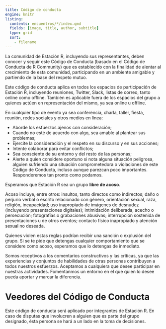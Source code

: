```yaml
---
title: Código de conducta
engine: knitr
listing:
  contents: encuentros/*/index.qmd
  fields: [image, title, author, subtitle]
  type: grid
  sort:
    - filename
---
```


La comunidad de Estación R, incluyendo sus representantes, deben conocer y seguir este Código de Conducta (basado en el Código de Conducta de R Community) que es establecido con la finalidad de alentar al crecimiento de esta comunidad, participando en un ambiente amigable y partiendo de la base del respeto mutuo.

Este código de conducta aplica en todos los espacios de participación de Estación R, incluyendo reuniones, Twitter, Slack, listas de correo, tanto online como offline. También es aplicable fuera de los espacios del grupo a quienes actúen en representación del mismo, ya sea online u offline.

En cualquier tipo de evento ya sea conferencia, charla, taller, fiesta, reunión, redes sociales y otros medios en línea:

* Aborde los esfuerzos ajenos con consideración;
* Cuando no esté de acuerdo con algo, sea amable al plantear sus problemas;
* Ejercite la consideración y el respeto en su discurso y en sus acciones;
* Intente colaborar para evitar conflictos;
* Sea consciente de su entorno y del resto de las personas;
* Alerte a quien considere oportuno si nota alguna situación peligrosa, alguien sufriendo una situación comprometedora o violaciones de este Código de Conducta, incluso aunque parezcan poco importantes. Responderemos tan pronto como podamos.
 
Esperamos que Estación R sea un grupo **libre de acoso**.

Acoso incluye, entre otros: insultos, tanto directos como indirectos; daño o perjurio verbal o escrito relacionado con género, orientación sexual, raza, religión, incapacidad; uso inapropiado de imágenes de desnudez (incluyendo presentaciones digitales); intimidación deliberada, acecho o persecución; fotografías o grabaciones abusivas; interrupción sostenida de presentaciones u de otros eventos; contacto físico inapropiado y atención sexual no deseada.

Quienes violen estas reglas podrían recibir una sanción o explusión del grupo. Si se te pide que detengas cualquier comportamiento que se considere como acoso, esperamos que lo detengas de inmediato.

Somos receptivos a los comentarios constructivos y las críticas, ya que las experiencias y conjuntos de habilidades de otras personas contribuyen a todos nuestros esfuerzos. Aceptamos a cualquiera que desee participar en nuestras actividades. Fomentanmos un entorno en el que quien lo desee pueda aportar y marcar la diferencia.

# Veedores del Código de Conducta

Este código de conducta será aplicado por integrantes de Estación R. En caso de disputas que involucren a alguien que es parte del grupo designado, ésta persona se hará a un lado en la toma de decisiones.
